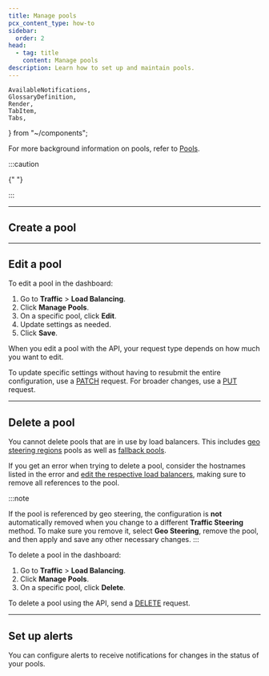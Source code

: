 ```yaml
---
title: Manage pools
pcx_content_type: how-to
sidebar:
  order: 2
head:
  - tag: title
    content: Manage pools
description: Learn how to set up and maintain pools.
---
```


	AvailableNotifications,
	GlossaryDefinition,
	Render,
	TabItem,
	Tabs,
} from "~/components";

<GlossaryDefinition term="pool" />

For more background information on pools, refer to [Pools](/load-balancing/pools/).

:::caution

{" "}

<Render file="endpoints-introduction-callout" />
:::

---

## Create a pool

<Tabs syncKey="dashPlusAPI"> <TabItem label="Dashboard">

<Render file="pool-create" />

</TabItem> <TabItem label="API">

<Render file="pool-create-api" />

</TabItem> </Tabs>

---

## Edit a pool

<Tabs syncKey="dashPlusAPI"> <TabItem label="Dashboard">

To edit a pool in the dashboard:

1. Go to **Traffic** > **Load Balancing**.
2. Click **Manage Pools**.
3. On a specific pool, click **Edit**.
4. Update settings as needed.
5. Click **Save**.

</TabItem> <TabItem label="API">

When you edit a pool with the API, your request type depends on how much you want to edit.

To update specific settings without having to resubmit the entire configuration, use a [PATCH](/api/resources/load_balancers/subresources/pools/methods/edit/) request. For broader changes, use a [PUT](/api/resources/load_balancers/subresources/pools/methods/update/) request.

</TabItem> </Tabs>

---

## Delete a pool

You cannot delete pools that are in use by load balancers. This includes [geo steering regions](/load-balancing/understand-basics/traffic-steering/steering-policies/geo-steering/#region-steering) pools as well as [fallback pools](/load-balancing/understand-basics/health-details/#fallback-pools).

If you get an error when trying to delete a pool, consider the hostnames listed in the error and [edit the respective load balancers](/load-balancing/load-balancers/create-load-balancer/), making sure to remove all references to the pool.

:::note

If the pool is referenced by geo steering, the configuration is **not** automatically removed when you change to a different **Traffic Steering** method. To make sure you remove it, select **Geo Steering**, remove the pool, and then apply and save any other necessary changes.
:::

<Tabs syncKey="dashPlusAPI"> <TabItem label="Dashboard">

To delete a pool in the dashboard:

1. Go to **Traffic** > **Load Balancing**.
2. Click **Manage Pools**.
3. On a specific pool, click **Delete**.

</TabItem> <TabItem label="API">

To delete a pool using the API, send a [DELETE](/api/resources/load_balancers/subresources/pools/methods/delete/) request.

</TabItem> </Tabs>

---

## Set up alerts

You can configure alerts to receive notifications for changes in the status of your pools.

<AvailableNotifications product="Load Balancing" />

<Render file="get-started" product="notifications" />
